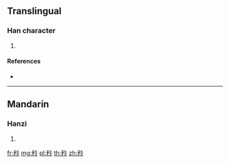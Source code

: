 {{character info/new}}
==Translingual==

===Han character===
{{Han char|rn=110|rad=矛|as=05|sn=10|four=|canj=NHOII}}

# {{defn|Han|sort=矛05}}

====References====
* {{Han ref|kx=0822.101|dkj=23859|hdz=42765.080|uh=77DD|ud=30685}}

----

==Mandarin==

===Hanzi===
{{cmn-hanzi|pin=[[jué]] ([[jue2]]), [[lín]] ([[lin2]]), [[xù]] ([[xu4]])|wg=chüeh<sup>2</sup>, lin<sup>2</sup>, hsü<sup>4</sup>}}

# {{defn|lang=cmn|sort=矛05}}

[[fr:矝]]
[[mg:矝]]
[[pl:矝]]
[[th:矝]]
[[zh:矝]]